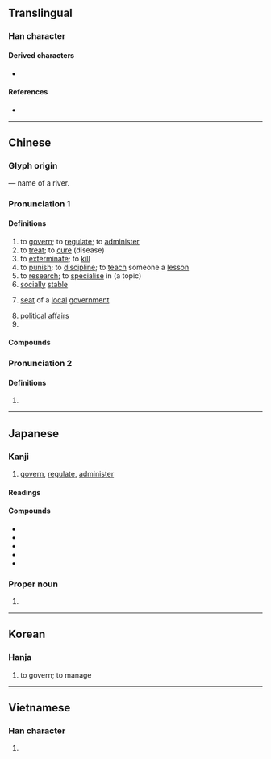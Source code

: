 {{character info/new}}
==Translingual==

===Han character===
{{Han char|rn=85|rad=水|as=05|sn=8|four=33160|canj=EIR|ids=⿰氵台}}

====Derived characters====
* {{l|mul|[[箈]], [[菭]], [[𠶠]], [[𤦮]], [[𤷩]], [[𨵔]], [[𩃦]]}}

====References====
* {{Han ref|kx=0614.070|dkj=17256|dj=1007.110|hdz=31599.060|uh=6CBB|ud=27835|bh=AA76|bd=43638}}

----

==Chinese==
{{zh-forms|alt=𣳮}}

===Glyph origin===
{{Han etym}}
{{Han compound|水|alt1=氵|台|ls=psc|c1=s|c2=p|t1=water}} — name of a river.

===Pronunciation 1===
{{zh-pron
|m=zhì
|c=zi6
|h=pfs=chhṳ
|md=dê
|mn=qz:tǐ/tw,xm,zz:tī
|w=3zr
|mc=y
|oc=y
|cat=v,a,n,pn
}}

====Definitions====
{{zh-hanzi}}

# to [[govern]]; to [[regulate]]; to [[administer]]
# to [[treat]]; to [[cure]] (disease)
# to [[exterminate]]; to [[kill]]
# to [[punish]]; to [[discipline]]; to [[teach]] someone a [[lesson]]
# to [[research]]; to [[specialise]] in (a topic)
# [[socially]] [[stable]]
# {{lb|zh|historical}} [[seat]] of a [[local]] [[government]]
# [[political]] [[affairs]]
# {{surname|lang=zh}}

====Compounds====
{{zh-der|治安|治本|治病|治理|治療|治喪|治學|治印|治罪|治裝|大禹治水|修治|安克拉治|平治|團體治療|宵旰圖治|以夷治夷|主治|人治|專家政治|主治醫生|吸入治療|強權政治|吏治|佐治|同治|大學自治|全民政治|彈治|勵精求治|府治|基因治療|不治|平民政治|喬治亞|垂拱而治|帝王政治|厲精圖治|三明治|厲精求治|官僚政治|委任統治|專制政治|心理治療|併贓治罪|安邦治國|內治|妨害治安|寡頭政治|太平之治|化學治療|不治之症|共治|三明治人|久安長治|地方自治|代議政治|勵精圖治|主治大夫|治躬|成康之治|政治學|根治|治績|治古|禁治產|究治|窮治|治平|治齋|政治作戰|治命|懲治|政治戰|治辦|政治建設|政治哲學|治安機關|治愈|治要|政治|整治|文治|治亂|理治|治術|標本同治|治第|政治史|政治鬥爭|明章之治|治任|民主政治|治軍|百治百效|治國|政治分析|治點|禁治|治亂存亡|根管治療|政治波普|明治|無為而治|救治|直接政治|治產|文景之治|政治庇護|政治犯|治化|科員政治|政治革新|明治天皇|日治時代|政治大學|治問|捊治|磨治|治外法權|矯治|省治|物理治療|治人|政治責任|療治|法治|治癒|治家格言|政治號召|生物防治|治國安民|治席|治功|治生|治跡|掠治|政治家|明治維新|文治武功|政治避難|格林威治|法獄治罪|治戎|治酒|治行|治絲而棼|治絲益棼|治水|治死|治權|治標|治庖|治平專案|治家|治安策|治安法庭|治外|治具|治兵|治亂興亡|治世|治下|河道整治|沒治|民治|極權政治|撥亂興治|撥亂反治|政黨政治|斷治|敷治|政治秀|政治文化|自治|醫治|鞫治|自治區|防治|至治|職能治療|黃老治術|調治|診治|資治通鑑|自治會|繕甲治兵|鳴琴而治|轄治|自治都市|黑金政治|齊家治國|黜治|自治領|統治權|語言治療|貞觀之治|藥物治療|順治|音樂治療|運動治療|結繩而治|舉要治繁|處治|金權政治|長治久安|舞蹈治療|郅治|逮治|輿論政治|輻射治療|臥治|統治|貴族政治|議會政治|縣治|自治行政|肅北蒙古族自治縣|阿克塞哈薩克族自治縣}}

===Pronunciation 2===
{{zh-pron
|m=chí
|c=ci4
|mc=1
|oc=1,1
|dial=n
|cat=pn
}}

====Definitions====
{{zh-hanzi}}

# {{n-g|[[ancient|Ancient]] [[river]] [[name]].}}

{{zh-cat|Elementary}}

----

==Japanese==

===Kanji===
{{ja-kanji|grade=4|rs=水05}}

# [[govern]], [[regulate]], [[administer]]

====Readings====
{{ja-readings
|goon=じ
|kanon=ち
|kun=おさ-める, おさ-まる, なお-る, なお-す
}}

====Compounds====
* {{ja-r|治安|ちあん}}
* {{ja-r|治世|ちせい}}
* {{ja-r|治癒|ちゆ}}
* {{ja-r|治療|ちりょう}}
* {{ja-r|政治|せいじ}}

===Proper noun===
{{ja-pos|おさむ|proper}}

# {{given name|male|lang=ja|sort=おさむ}}

----

==Korean==

===Hanja===
{{ko-hanja|hangeul=치|eumhun=|rv=chi|mr=ch'i|y=chi}}

# to govern; to manage

----

==Vietnamese==

===Han character===
{{vi-hantu|[[trị]], [[chệ]], [[trịa]]|rs=水05}}

# {{defn|lang=vi|sort=水05}}
